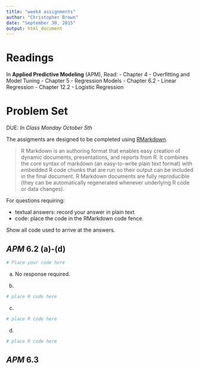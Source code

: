 ---
title: "week4 assignments"
author: "Christopher Brown"
date: "September 30, 2015"
output: html_document
---

# Readings

In **Applied Predictive Modeling** (APM), Read:
- Chapter 4 - Overfitting and Model Tuning
- Chapter 5 - Regression Models
- Chapter 6.2 - Linear Regression
- Chapter 12.2 - Logistic Regression 



# Problem Set 

DUE: *In Class Monday October 5th*

The assigments are designed to be completed using [RMarkdown](http://rmarkdown.rstudio.com/). 

> R Markdown is an authoring format that enables easy creation of dynamic 
> documents, presentations, and reports from R. It combines the core syntax of
> markdown (an easy-to-write plain text format) with embedded R code chunks that
> are run so their output can be included in the final document. R Markdown
> documents are fully reproducible (they can be automatically regenerated 
> whenever underlying R code or data changes).


For questions requiring: 

- textual answers: record your answer in plain text
- code: place the code in the RMarkdown code fence. 

Show all code used to arrive at the answers.



## ***APM*** 6.2 (a)-(d)

```{r}
# Place your code here


```

(a) No response required.

(b)   

```{r}
# place R code here
```

(c)
```{r}
# place R code here
```

(d) 
```{r}
# place R code here
```


## ***APM*** 6.3 


